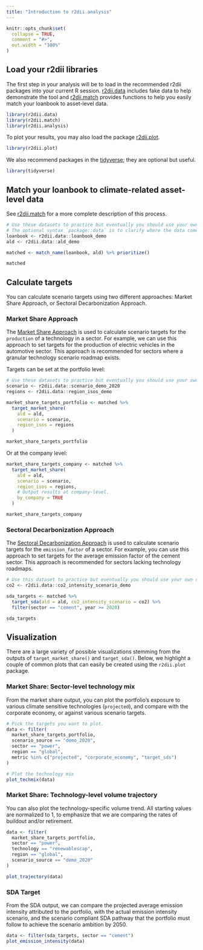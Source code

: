 ```yaml
---
title: "Introduction to r2dii.analysis" 
---
```


```r
knitr::opts_chunk$set(
  collapse = TRUE,
  comment = "#>",
  out.width = "100%"
)
```

## Load your r2dii libraries

The first step in your analysis will be to load in the recommended r2dii packages into your current R session. [r2dii.data](https://2degreesinvesting.github.io/r2dii.data) includes fake data to help demonstrate the tool and [r2dii.match](https://2degreesinvesting.github.io/r2dii.match) provides functions to help you easily match your loanbook to asset-level data.

``` r
library(r2dii.data)
library(r2dii.match)
library(r2dii.analysis)
```

To plot your results, you may also load the package [r2dii.plot](https://2degreesinvesting.github.io/r2dii.plot).

``` r
library(r2dii.plot)
```

We also recommend packages in the [tidyverse](https://www.tidyverse.org/); they are optional but useful.

``` r
library(tidyverse)
```

## Match your loanbook to climate-related asset-level data

See [r2dii.match](https://2degreesinvesting.github.io/r2dii.match) for a more complete description of this process. 

```r
# Use these datasets to practice but eventually you should use your own data.
# The optional syntax `package::data` is to clarify where the data comes from.
loanbook <- r2dii.data::loanbook_demo
ald <- r2dii.data::ald_demo

matched <- match_name(loanbook, ald) %>% prioritize()

matched
```

## Calculate targets

You can calculate scenario targets using two different approaches: Market Share Approach, or Sectoral Decarbonization Approach.

### Market Share Approach

The [Market Share Approach](https://2degreesinvesting.github.io/r2dii.analysis/articles/target-market-share.html) is used to calculate scenario targets for the `production` of a technology in a sector. For example, we can use this approach to set targets for the production of electric vehicles in the automotive sector. This approach is recommended for sectors where a granular technology scenario roadmap exists.

Targets can be set at the portfolio level:

```r
# Use these datasets to practice but eventually you should use your own data.
scenario <- r2dii.data::scenario_demo_2020
regions <- r2dii.data::region_isos_demo

market_share_targets_portfolio <- matched %>%
  target_market_share(
    ald = ald,
    scenario = scenario,
    region_isos = regions
  )

market_share_targets_portfolio
```

Or at the company level: 

```r
market_share_targets_company <- matched %>%
  target_market_share(
    ald = ald,
    scenario = scenario,
    region_isos = regions,
    # Output results at company-level.
    by_company = TRUE 
  )

market_share_targets_company
```

### Sectoral Decarbonization Approach

The [Sectoral Decarbonization Approach](https://2degreesinvesting.github.io/r2dii.analysis/articles/target-sda.html) is used to calculate scenario targets for the `emission_factor` of a sector. For example, you can use this approach to set targets for the average emission factor of the cement sector. This approach is recommended for sectors lacking technology roadmaps.

```r
# Use this dataset to practice but eventually you should use your own data.
co2 <- r2dii.data::co2_intensity_scenario_demo

sda_targets <- matched %>%
  target_sda(ald = ald, co2_intensity_scenario = co2) %>% 
  filter(sector == "cement", year >= 2020)

sda_targets
```

## Visualization

There are a large variety of possible visualizations stemming from the outputs of `target_market_share()` and `target_sda()`. Below, we highlight a couple of common plots that can easily be created using the `r2dii.plot` package.

### Market Share: Sector-level technology mix

From the market share output, you can plot the portfolio's exposure to various climate sensitive technologies (`projected`), and compare with the corporate economy, or against various scenario targets.

```r
# Pick the targets you want to plot.
data <- filter(
  market_share_targets_portfolio,
  scenario_source == "demo_2020",
  sector == "power",
  region == "global",
  metric %in% c("projected", "corporate_economy", "target_sds")
)

# Plot the technology mix
plot_techmix(data)
```

### Market Share: Technology-level volume trajectory

You can also plot the technology-specific volume trend. All starting values are normalized to 1, to emphasize that we are comparing the rates of buildout and/or retirement. 

```r
data <- filter(
  market_share_targets_portfolio,
  sector == "power",
  technology == "renewablescap",
  region == "global",
  scenario_source == "demo_2020"
)

plot_trajectory(data)
```

### SDA Target

From the SDA output, we can compare the projected average emission intensity attributed to the portfolio, with the actual emission intensity scenario, and the scenario compliant SDA pathway that the portfolio must follow to achieve the scenario ambition by 2050.

```r
data <- filter(sda_targets, sector == "cement")
plot_emission_intensity(data)
```
